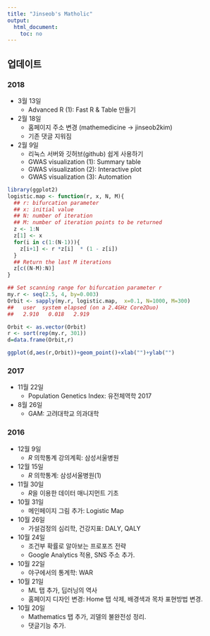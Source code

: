 ```yaml
---
title: "Jinseob's Matholic"
output: 
  html_document: 
    toc: no
---
```



## 업데이트{.tabset}


### 2018
* 3월 13일
    + Advanced R (1): Fast R & Table 만들기

* 2월 18일
    + 홈페이지 주소 변경 (mathemedicine $\rightarrow$ jinseob2kim)
    + 기존 댓글 지워짐

* 2월 9일
    + 리눅스 서버와 깃허브(github) 쉽게 사용하기
    + GWAS visualization (1): Summary table
    + GWAS visualization (2): Interactive plot
    + GWAS visualization (3): Automation

```r
library(ggplot2)
logistic.map <- function(r, x, N, M){
  ## r: bifurcation parameter
  ## x: initial value
  ## N: number of iteration
  ## M: number of iteration points to be returned
  z <- 1:N
  z[1] <- x
  for(i in c(1:(N-1))){
    z[i+1] <- r *z[i]  * (1 - z[i])
  }
  ## Return the last M iterations 
  z[c((N-M):N)]
}

## Set scanning range for bifurcation parameter r
my.r <- seq(2.5, 4, by=0.003)
Orbit <- sapply(my.r, logistic.map,  x=0.1, N=1000, M=300)
##   user  system elapsed (on a 2.4GHz Core2Duo)
##   2.910   0.018   2.919 

Orbit <- as.vector(Orbit)
r <- sort(rep(my.r, 301))
d=data.frame(Orbit,r)

ggplot(d,aes(r,Orbit))+geom_point()+xlab("")+ylab("")
```

### 2017
* 11월 22일
    + Population Genetics Index: 유전체역학 2017


* 8월 26일
    + GAM: 고려대학교 의과대학


### 2016
* 12월 9일
    + *R* 의학통계 강의계획: 삼성서울병원
* 12월 15일
    + *R* 의학통계: 삼성서울병원(1)


* 11월 30일
    + *R*을 이용한 데이터 매니지먼트 기초


* 10월 31일
    + 메인페이지 그림 추가: Logistic Map
    
* 10월 26일
    + 가설검정의 심리학, 건강지표: DALY, QALY
    
* 10월 24일
    + 조건부 확률로 알아보는 프로포즈 전략
    + Google Analytics 적용, SNS 주소 추가. 

* 10월 22일
    + 야구에서의 통계학: WAR

* 10월 21일
    + ML 탭 추가, 딥러닝의 역사
    + 홈페이지 디자인 변경: Home 탭 삭제, 배경색과 목차 표현방법 변경.
 
* 10월 20일
    + Mathematics 탭 추가, 괴델의 불완전성 정리.
    + 댓글기능 추가.


  

